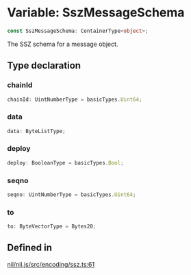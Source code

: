 # Variable: SszMessageSchema

```ts
const SszMessageSchema: ContainerType<object>;
```

The SSZ schema for a message object.

## Type declaration

### chainId

```ts
chainId: UintNumberType = basicTypes.Uint64;
```

### data

```ts
data: ByteListType;
```

### deploy

```ts
deploy: BooleanType = basicTypes.Bool;
```

### seqno

```ts
seqno: UintNumberType = basicTypes.Uint64;
```

### to

```ts
to: ByteVectorType = Bytes20;
```

## Defined in

[nil/nil.js/src/encoding/ssz.ts:61](https://github.com/NilFoundation/nil.js/blob/d8bba16997233f201c54e5c49ccea4dad0518b53/src/encoding/ssz.ts#L61)
